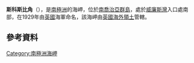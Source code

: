 {{coord|54|50|S|36|0|W|display=title}}

'''斯科斯比角'''（{{lang-en|Scoresby Point}}），是[[南極洲|南極洲]]的海岬，位於[[南喬治亞群島|南喬治亞群島]]，處於[[威廉斯灣|威廉斯灣]]入口處南部，在1929年由[[英國|英國]]海軍命名，該海岬由[[英國海外領土|英國海外領土]]管轄。

==參考資料==
{{usgs-gazetteer}}

{{Antarctica-geo-stub}}
[[Category:南極洲海岬|Category:南極洲海岬]]